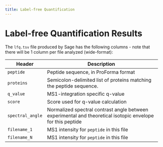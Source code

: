```yaml
---
title: Label-free Quantification
---
```


# Label-free Quantification Results

The `lfq.tsv` file produced by Sage has the following columns - note that there will be 1 column per file analyzed (wide-format):

| Header | Description |
| ------ | ----------- |
| `peptide` | Peptide sequence, in ProForma format |
| `proteins` | Semicolon-delimited list of proteins matching the peptide sequence. |
| `q_value` | MS1-integration specific q-value |
| `score` | Score used for q-value calculation |
| `spectral_angle` | Normalized spectral contrast angle between experimental and theoretical isotopic envelope for this peptide |
| `filename_1` | MS1 intensity for `peptide` in this file |
| `filename_N` | MS1 intensity for `peptide` in this file |